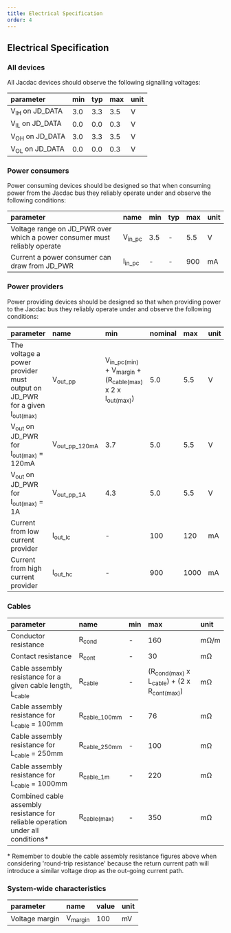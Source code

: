 ```yaml
---
title: Electrical Specification
order: 4
---
```


## Electrical Specification

### All devices

All Jacdac devices should observe the following signalling voltages:

| parameter | min | typ | max | unit |
| :-- | :-- | :-- | :-- | :-- |
| V<sub>IH</sub> on JD_DATA | 3.0 | 3.3 | 3.5 | V |
| V<sub>IL</sub> on JD_DATA | 0.0 | 0.0 | 0.3 | V |
| V<sub>OH</sub> on JD_DATA | 3.0 | 3.3 | 3.5 | V |
| V<sub>OL</sub> on JD_DATA | 0.0 | 0.0 | 0.3 | V |


### Power consumers

Power consuming devices should be designed so that when consuming power from the Jacdac bus they reliably operate under and observe the following conditions:

| parameter | name  | min | typ | max | unit |
| :-- | :-- | :-- | :-- | :-- | :-- |
| Voltage range on JD_PWR over which a power consumer must reliably operate | V<sub>in_pc</sub> | 3.5 | - | 5.5 | V | 
| Current a power consumer can draw from JD_PWR |I<sub>in_pc</sub> | - | - | 900 | mA |

### Power providers

Power providing devices should be designed so that when providing power to the Jacdac bus they reliably operate under and observe the following conditions:

| parameter | name | min | nominal | max | unit |
| :-- | :-- | :-- | :-- | :-- | :-- |
| The voltage a power provider must output on JD_PWR for a given I<sub>out(max)</sub> | V<sub>out_pp</sub> |  V<sub>in_pc(min)</sub> + V<sub>margin</sub> + (R<sub>cable(max)</sub> x 2 x I<sub>out(max)</sub>) | 5.0 | 5.5 | V | 
| V<sub>out</sub> on JD_PWR for I<sub>out(max)</sub> = 120mA | V<sub>out_pp_120mA</sub> | 3.7 | 5.0 | 5.5 | V | 
|  V<sub>out</sub> on JD_PWR for I<sub>out(max)</sub> = 1A |  V<sub>out_pp_1A</sub> | 4.3 | 5.0 | 5.5 | V | 
| Current from low current provider | I<sub>out_lc</sub> | - | 100 | 120 | mA |
| Current from high current provider |  I<sub>out_hc</sub>| - | 900 |1000 | mA |

### Cables
| parameter | name | min | max | unit |
| :-- | :-- | :-- | :-- | :-- |
| Conductor resistance | R<sub>cond</sub> | - | 160 | mΩ/m |
| Contact resistance | R<sub>cont</sub> | - | 30 | mΩ |
| Cable assembly resistance for a given cable length, L<sub>cable</sub> | R<sub>cable</sub>| - | (R<sub>cond(max)</sub> x L<sub>cable</sub>) + (2 x R<sub>cont(max)</sub>) | mΩ |
| Cable assembly resistance for L<sub>cable</sub> = 100mm</sub> | R<sub>cable_100mm | - | 76 | mΩ |
| Cable assembly resistance for L<sub>cable</sub> = 250mm | R<sub>cable_250mm</sub> | - | 100 | mΩ |
| Cable assembly resistance for L<sub>cable</sub> = 1000mm | R<sub>cable_1m</sub> | - | 220 | mΩ |
| Combined cable assembly resistance for reliable operation under all conditions\* | R<sub>cable(max)</sub> | - | 350 | mΩ |

\* Remember to double the cable assembly resistance figures above when considering 'round-trip resistance' because the return current path will introduce a similar voltage drop as the out-going current path.


### System-wide characteristics

| parameter | name | value | unit |
| :-- | :-- | :-- | :-- |
| Voltage margin  | V<sub>margin</sub> | 100 | mV |


